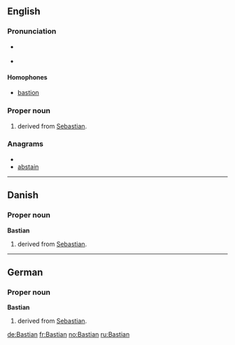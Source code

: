 {{also|bastian}}
==English==

===Pronunciation===
* {{a|RP}} {{IPA|/ˈbæstiən/}}
* {{a|US}} {{IPA|/ˈbæstiən/|/ˈbæstʃən/}}

====Homophones====
* [[bastion]]

===Proper noun===
{{en-proper noun}}

# {{given name|male|from=Ancient Greek}} derived from [[Sebastian]].

===Anagrams===
* {{alphagram|aabinst}}
* [[abstain#English|abstain]]


----

==Danish==

===Proper noun===
'''Bastian'''

# {{given name|male|lang=da}} derived from [[Sebastian]].

----

==German==

===Proper noun===
'''Bastian'''

# {{given name|male|lang=de}} derived from [[Sebastian]].

[[de:Bastian]]
[[fr:Bastian]]
[[no:Bastian]]
[[ru:Bastian]]